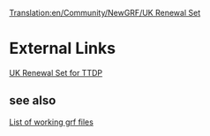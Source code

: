 [[Translation:en/Community/NewGRF/UK Renewal Set]]
= External Links =
[http://www.pikkarail.com/ttdp/ukrs/ UK Renewal Set for TTDP]
== see also ==
[[en/Community/NewGRF/Main Page|List of working grf files]]